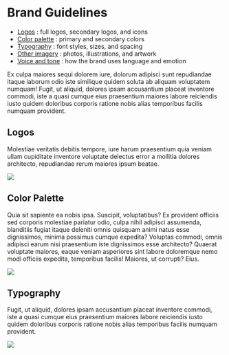 
<Meta title='UX Docs/Brand Guidelines' />

# Brand Guidelines

- [Logos](#logos) : full logos, secondary logos, and icons
- [Color palette](#colorpalette) : primary and secondary colors
- [Typography](#) : font styles, sizes, and spacing
- [Other imagery](#) : photos, illustrations, and artwork
- [Voice and tone](#) : how the brand uses language and emotion

Ex culpa maiores sequi dolorem iure, dolorum adipisci sunt repudiandae itaque laborum odio iste similique quidem soluta ab aliquam voluptatem numquam! Fugit, ut aliquid, dolores ipsam accusantium placeat inventore commodi, iste a quasi cumque eius praesentium maiores labore reiciendis iusto quidem doloribus corporis ratione nobis alias temporibus facilis numquam provident.

## <a id="logos"></a>Logos

Molestiae veritatis debitis tempore, iure harum praesentium quia veniam ullam cupiditate inventore voluptate delectus error a mollitia dolores architecto, repudiandae rerum maiores ipsum beatae.

<img src={LogosImage} />

## <a id="colorpalette"></a>Color Palette

Quia sit sapiente ea nobis ipsa. Suscipit, voluptatibus? Ex provident officiis sed corporis molestiae pariatur odio, culpa nihil adipisci assumenda, blanditiis fugiat itaque deleniti omnis quisquam animi natus esse dignissimos, minima possimus cumque expedita? Voluptas commodi, omnis adipisci earum nisi praesentium iste dignissimos esse architecto? Quaerat voluptate maiores, eaque veniam asperiores sint labore doloremque nemo modi officiis expedita, temporibus facilis! Maiores, ut corrupti? Eius.

<img src={ColorsImage} />

## <a id="typography"></a>Typography

Fugit, ut aliquid, dolores ipsam accusantium placeat inventore commodi, iste a quasi cumque eius praesentium maiores labore reiciendis iusto quidem doloribus corporis ratione nobis alias temporibus facilis numquam provident.

<img src={FontsImage} />
